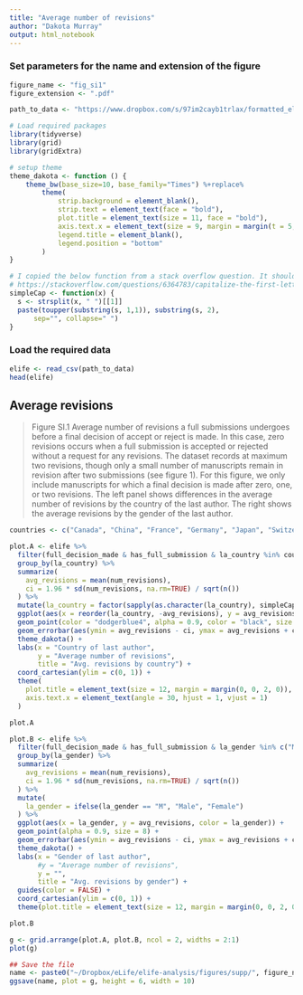 ```yaml
---
title: "Average number of revisions"
author: "Dakota Murray"
output: html_notebook
---
```


### Set parameters for the name and extension of the figure
```r
figure_name <- "fig_si1"
figure_extension <- ".pdf"

path_to_data <- "https://www.dropbox.com/s/97im2cayb1trlax/formatted_elife.csv?dl=1"
```

```r
# Load required packages
library(tidyverse)
library(grid)
library(gridExtra)

# setup theme
theme_dakota <- function () { 
    theme_bw(base_size=10, base_family="Times") %+replace% 
        theme(
            strip.background = element_blank(),
            strip.text = element_text(face = "bold"),
            plot.title = element_text(size = 11, face = "bold"),
            axis.text.x = element_text(size = 9, margin = margin(t = 5, b = 5)),
            legend.title = element_blank(),
            legend.position = "bottom"
        )
}

# I copied the below function from a stack overflow question. It should capitalize the first letter of each work in a string
# https://stackoverflow.com/questions/6364783/capitalize-the-first-letter-of-both-words-in-a-two-word-string
simpleCap <- function(x) {
  s <- strsplit(x, " ")[[1]]
  paste(toupper(substring(s, 1,1)), substring(s, 2),
      sep="", collapse=" ")
}
```

### Load the required data
```r
elife <- read_csv(path_to_data)
head(elife)
```

## Average revisions

> Figure SI.1 Average number of revisions a full submissions undergoes before a final decision of accept or reject is made. In this case, zero revisions occurs when a full submission is accepted or rejected without a request for any revisions. The dataset records at maximum two revisions, though only a small number of manuscripts remain in revision after two submissions (see figure 1). For this figure, we only include manuscripts for which a final decision is made after zero, one, or two revisions. The left panel shows differences in the average number of revisions by the country of the last author. The right shows the average revisions by the gender of the last author. 

```r
countries <- c("Canada", "China", "France", "Germany", "Japan", "Switzerland", "United Kingdom", "United States")

plot.A <- elife %>%
  filter(full_decision_made & has_full_submission & la_country %in% countries) %>%
  group_by(la_country) %>%
  summarize(
    avg_revisions = mean(num_revisions),
    ci = 1.96 * sd(num_revisions, na.rm=TRUE) / sqrt(n())
  ) %>%
  mutate(la_country = factor(sapply(as.character(la_country), simpleCap))) %>% # capitalize first letter of country stirngs
  ggplot(aes(x = reorder(la_country, -avg_revisions), y = avg_revisions)) +
  geom_point(color = "dodgerblue4", alpha = 0.9, color = "black", size = 5) +
  geom_errorbar(aes(ymin = avg_revisions - ci, ymax = avg_revisions + ci), width = 0.2) +
  theme_dakota() +
  labs(x = "Country of last author",
       y = "Average number of revisions",
       title = "Avg. revisions by country") +
  coord_cartesian(ylim = c(0, 1)) +
  theme(
    plot.title = element_text(size = 12, margin = margin(0, 0, 2, 0)),
    axis.text.x = element_text(angle = 30, hjust = 1, vjust = 1)
  )

plot.A
```


```r
plot.B <- elife %>%
  filter(full_decision_made & has_full_submission & la_gender %in% c("M", "F")) %>%
  group_by(la_gender) %>%
  summarize(
    avg_revisions = mean(num_revisions),
    ci = 1.96 * sd(num_revisions, na.rm=TRUE) / sqrt(n())
  ) %>%
  mutate(
    la_gender = ifelse(la_gender == "M", "Male", "Female")
  ) %>%
  ggplot(aes(x = la_gender, y = avg_revisions, color = la_gender)) +
  geom_point(alpha = 0.9, size = 8) +
  geom_errorbar(aes(ymin = avg_revisions - ci, ymax = avg_revisions + ci), color = "black", width = 0.2) +
  theme_dakota() +
  labs(x = "Gender of last author",
       #y = "Average number of revisions", 
       y = "",
       title = "Avg. revisions by gender") +
  guides(color = FALSE) +
  coord_cartesian(ylim = c(0, 1)) +
  theme(plot.title = element_text(size = 12, margin = margin(0, 0, 2, 0)))

plot.B
```




```r
g <- grid.arrange(plot.A, plot.B, ncol = 2, widths = 2:1)
plot(g)
```

```r
## Save the file
name <- paste0("~/Dropbox/eLife/elife-analysis/figures/supp/", figure_name, figure_extension)
ggsave(name, plot = g, height = 6, width = 10)
```